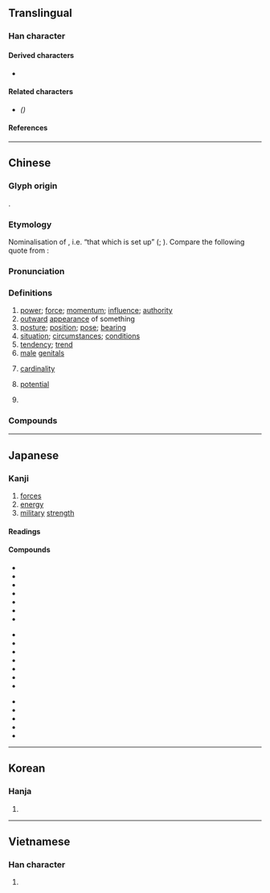 {{also|势}}
{{character info}}
==Translingual==

===Han character===
{{Han char|rn=19|rad=力|as=11|sn=13|four=45427|canj=GIKS|ids=⿱埶力}}

====Derived characters====
* {{l|mul|[[𫸾]], [[𫉥]]}}

====Related characters====
* {{l|mul|[[势]]}} ''({{w|Simplified Chinese}})''

====References====
{{Han ref|kx=0149.040|dkj=02422|dj=0336.110|hdz=10377.030|uh=52E2}}

----

==Chinese==
{{zh-forms|s=势|alt=埶}}

===Glyph origin===
{{Han etym}}
{{Han compound|埶|力|c1=p|c2=s|t2=power|ls=psc}}.

===Etymology===
Nominalisation of {{och-l|設|tr=*ŋ̊et|to set up}}, i.e. “that which is set up” ({{zh-ref|Schuessler, 2007}}; {{zh-ref|Baxter and Sagart, 2014}}). Compare the following quote from ''{{w|Han Feizi}}'':

: {{zh-x|吾 所 為{wéi} 言 '''勢''' 者，言 人 之 所 '''設''' 也。|The '''setup''' (''*ŋ̊et-s'') of which I am speaking refers to what is '''set up''' (''*ŋ̊et'') by men.|ref=Hanfeizi|collapsed=y}}

===Pronunciation===
{{zh-pron
|m=shì
|c=sai3
|c-t=sai1
|h=pfs=sṳ;gd=si4
|md=sié
|mn=qz,tw,xm:sè/sì
|mn_note=sè - literary; sì - vernacular
|mn-t=si3
|w=2sr
|mc=y
|oc=y
|cat=n
}}

===Definitions===
{{zh-hanzi}}

# [[power]]; [[force]]; [[momentum]]; [[influence]]; [[authority]]
# [[outward]] [[appearance]] of something
# [[posture]]; [[position]]; [[pose]]; [[bearing]]
# [[situation]]; [[circumstances]]; [[conditions]]
# [[tendency]]; [[trend]]
# [[male]] [[genital]]s
#: {{zh-x|去勢|to castrate}}
# {{lb|zh|set theory|of a set}} [[cardinality]]
# {{lb|zh|physics|mathematics}} [[potential]]
# {{lb|zh|Min Dong|Min Nan}} {{n-g|Suffix for locality noun.}}

===Compounds===
{{zh-der|乘勢|勢族|倚勢|凌厲攻勢|勢成水火|勢家|勢所必然|字勢|位尊勢重|仗勢|勢豪|大勢已去|動勢|九勢|勢要|勢況|人多勢眾|力屈勢窮|其勢洶洶|勢能|地勢|兩勢|助勢|因勢利導|名勢|作勢|優勢種|審時度勢|勢利|勢焰|來勢|勢利眼|倚財仗勢|情勢|事勢|審時定勢|惡勢力|態勢|國勢|勢必|勢窮力孤|勢合形離|借勢|情見勢屈|人孤勢單|冒冒勢勢|勢利鬼|勢如奔馬|守勢|勢傾朝野|慕勢|力均勢敵|情見勢竭|審曲面勢|恃勢凌人|怕勢勢|勢如劈竹|倚勢挾權|愛勢貪財|強勢|依官仗勢|力蹙勢窮|勢如破竹|得勢|大張聲勢|勢均力敵|形格勢禁|強勢貨幣|兵勢|勢不可當|勢同水火|慌張勢煞|勢劍|常山蛇勢|勢派|力分勢弱|弱勢|低姿勢|來勢洶洶|兩勢下|局勢|勢不兩立|大勢已定|勢不得已|傷勢|勢若摧枯|倚官仗勢|做腔作勢|定勢|割勢|失勢|山勢|仗勢欺人|就勢|勢交|不是頭勢|媒體造勢|威勢|勢利之交|勢不並立|彈性勢能|力敵勢均|失張冒勢|天下大勢|勢在必行|大勢|仗勢凌人|均勢|優勢|大勢所趨|倚官託勢|劣勢|形勢|勢力並行|姿勢|勢任|勢窮力竭|吐勢|勢窮力極|去勢|勢頭|勢煞|勢成騎虎|勢如騎虎|勢如摧山|勢單力薄|勢沙|勢力|做張做勢|勢不兩存|勢如山倒|時勢所迫|氣勢如虹|氣勢磅礴|扭轉頹勢|挾貴倚勢|比勢|攻勢作戰|村村勢勢|把勢|權豪勢要|掎角之勢|手勢|挾勢弄權|神龍失勢|拿腔作勢|時勢|有錢有勢|比手勢|打手勢|歹勢|破竹之勢|斗杓轉勢|犄角之勢|眾寡勢殊|眉勢|無勢可乘|氣勢熏灼|架勢|狗仗官勢|病已成勢|病勢|火勢|權勢|現勢|村沙樣勢|擺開陣勢|捉班做勢|時異勢殊|打把勢|拿板弄勢|狗仗人勢|潛勢|漲勢|氣勢|拿班作勢|攝威擅勢|挾勢|水勢|氣勢雄偉|氣勢洶洶|挾權倚勢|有財有勢|樣勢|歡勢|擺姿勢|攻勢|趕勢利|逞勢|趁風勢|貪財慕勢|虛張聲勢|趨財慕勢|順勢|逆勢|計窮勢蹙|虎勢|騁兇騁勢|財多勢重|造勢|趁勢落篷|筆勢|走勢圖|虔婆勢|趁勢|鼎足之勢|雜種優勢|趨炎附勢|頹勢|體勢|騎虎之勢|飛馳之勢|風風勢勢|逐勢|銷勢|頭勢|音勢|雨勢|裝腔作勢|老把勢|聲勢|隨時度勢|陣勢|長期趨勢|趨時捧勢|都把勢|笑臉攻勢|輕狂百勢|蓄勢待發|趨勢|風勢|走勢|趨炎奉勢|趨權附勢|語勢|貴勢炎炎|財勢|聲勢浩大|聲勢赫赫|軍勢|慣勢:koan-se|東勢|好勢:hó-sè|復勢|南勢|八勢|凡勢:hoān-sè;Min Nan|範勢:pān-sè;Min Nan|涼勢:liâng-sè;Min Nan}}

----

==Japanese==

===Kanji===
{{ja-kanji|grade=5|rs=力11}}

# [[forces]]
# [[energy]]
# [[military]] [[strength]]

====Readings====
{{ja-readings
|goon=せ
|kanon=せい
|kanyoon=ぜい
|kun=いきお-い<いきほ-ひ, はず-み<はづ-み
|nanori=きおい, ちから, ひろむ
}}

====Compounds====
{{top3}}
* {{ja-r|趨%勢|すう%せい}}
* {{ja-r|衰%勢|すい%せい}}
* {{ja-r|姿%勢|し%せい}}
* {{ja-r|形%勢|けい%せい}}
* {{ja-r|村%勢|そん%せい}}
* {{ja-r|町%勢|ちょう%せい}}
* {{ja-r|区%勢|く%せい}}
{{mid3}}
* {{ja-r|市%勢|し%せい}}
* {{ja-r|水%勢|すい%せい}}
* {{ja-r|手%勢|て%ぜい}}
* {{ja-r|中%勢|ちゅう%せい}}
* {{ja-r|病%勢|びょう%せい}}
* {{ja-r|落%勢|らく%せい}}
* {{ja-r|騰%勢|とう%せい}}
{{mid3}}
* {{ja-r|勢%力%伯%仲|せい%りょく%はく%ちゅう}}
* {{ja-r|党%勢|とう%せい}}
* {{ja-r|猖%獗|しょう%けつ}}
* {{ja-r|破%竹の勢い|は%ちく の いきおい}}
* {{ja-r|海%外%勢|かい%がい%ぜい}}
{{bottom}}

----

==Korean==

===Hanja===
{{ko-hanja|형세|세}}

# {{hanja form of|세|[[force]]}}

----

==Vietnamese==

===Han character===
{{vi-readings|reading=[[thế]], [[thể]]|rs=力11}}

# {{rfdef|vi|sort=力11}}
